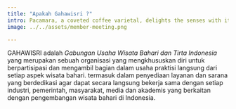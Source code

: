 ```yaml
---
title: "Apakah Gahawisri ?"
intro: Pacamara, a coveted coffee varietal, delights the senses with its exceptional flavor profile. 
image: ../../assets/member-meeting.png

---
```

GAHAWISRI adalah *Gabungan Usaha Wisata Bahari dan Tirta Indonesia* yang merupakan sebuah organisasi yang mengkhususkan diri untuk berpartisipasi dan mengambil bagian dalam usaha praktisi langsung dari setiap aspek wisata bahari.
termasuk dalam penyediaan layanan dan sarana yang berdedikasi agar dapat secara langsung bekerja sama dengan setiap industri, pemerintah, masyarakat, media dan akademis yang berkaitan dengan pengembangan wisata bahari di Indonesia.